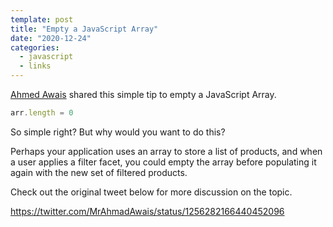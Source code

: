 ```yaml
---
template: post
title: "Empty a JavaScript Array"
date: "2020-12-24"
categories:
  - javascript
  - links
---
```


[Ahmed Awais](https://twitter.com/MrAhmadAwais) shared this simple tip to empty a JavaScript Array.

```javascript
arr.length = 0
```

So simple right? But why would you want to do this?

Perhaps your application uses an array to store a list of products, and when a user applies a filter facet, you could empty the array before populating it again with the new set of filtered products.

Check out the original tweet below for more discussion on the topic.

https://twitter.com/MrAhmadAwais/status/1256282166440452096
